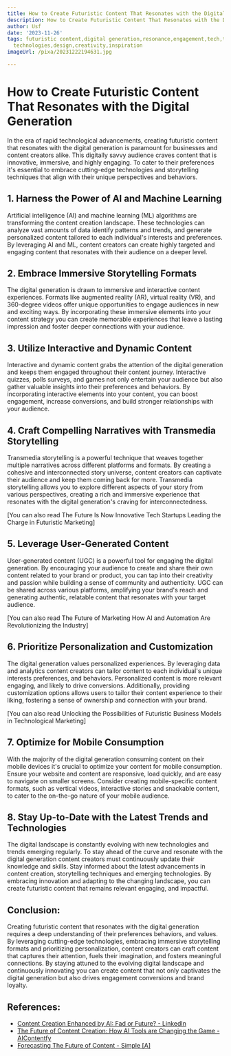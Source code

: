 ```yaml
---
title: How to Create Futuristic Content That Resonates with the Digital Generation
description: How to Create Futuristic Content That Resonates with the Digital Generation
author: Usf
date: '2023-11-26'
tags: futuristic content,digital generation,resonance,engagement,tech,trends,emerging
  technologies,design,creativity,inspiration
imageUrl: /pixa/20231222194631.jpg

---
```

#  How to Create Futuristic Content That Resonates with the Digital Generation

In the era of rapid technological  advancements, creating futuristic content  that resonates with  the digital generation is paramount  for businesses and content creators alike. This digitally savvy  audience craves content that  is innovative, immersive, and  highly engaging. To cater to their preferences it's essential to embrace cutting-edge technologies and storytelling  techniques that align with their unique perspectives and behaviors.

##  1. Harness the Power of AI and Machine Learning

Artificial intelligence (AI) and machine learning (ML) algorithms  are transforming the content creation landscape. These technologies can analyze vast amounts of data  identify patterns  and trends, and  generate personalized content  tailored to each individual's interests and preferences. By leveraging AI and ML, content creators can create highly targeted and engaging  content  that resonates with their audience on a deeper level.

## 2. Embrace Immersive Storytelling Formats

The digital generation is  drawn to immersive and interactive content experiences. Formats  like  augmented reality  (AR), virtual reality (VR), and 360-degree videos offer unique opportunities to engage audiences in  new and exciting ways. By incorporating these immersive elements into your content strategy you can create memorable experiences that leave a lasting impression and foster deeper  connections with your audience.

## 3. Utilize Interactive and Dynamic Content

Interactive and dynamic content  grabs the attention of the  digital generation  and keeps them engaged throughout their content journey.  Interactive quizzes, polls surveys, and  games not only entertain your audience but also gather valuable insights into their preferences and behaviors. By incorporating interactive elements into your content, you  can boost engagement, increase  conversions,  and build stronger relationships with your audience.

## 4.  Craft Compelling Narratives  with  Transmedia Storytelling

Transmedia storytelling  is a powerful technique that weaves together multiple narratives across different platforms and formats. By creating a cohesive and interconnected story universe, content creators can captivate  their audience and keep them coming  back for more. Transmedia storytelling allows you to explore different aspects of your story from various perspectives, creating a rich and immersive experience that resonates with the digital generation's craving for interconnectedness.

[You can also read The Future Is Now Innovative Tech Startups Leading the Charge in  Futuristic Marketing]


## 5.  Leverage User-Generated Content

User-generated content (UGC) is a powerful tool  for engaging the digital generation. By encouraging your audience to create and share  their own content related to your  brand or product,  you can tap into their creativity and passion while building a sense of community and authenticity. UGC can be shared across various platforms, amplifying your brand's reach and generating authentic, relatable content that resonates with your target audience.

[You can also read The Future of Marketing  How AI and Automation Are Revolutionizing the Industry]


## 6. Prioritize Personalization and Customization

The digital generation values personalized experiences.  By leveraging data and analytics content creators can tailor content  to each individual's unique interests preferences, and behaviors.  Personalized content is more  relevant engaging, and likely to drive conversions. Additionally,  providing customization options  allows users to tailor their content experience to their liking, fostering a sense of ownership and connection with your brand.

[You can also read Unlocking the Possibilities  of Futuristic Business Models in Technological Marketing]


## 7.  Optimize for Mobile Consumption

With the majority of the digital generation consuming content on their  mobile devices it's crucial to optimize your content for mobile consumption. Ensure your website and content are responsive, load quickly, and are easy to navigate  on smaller screens. Consider creating mobile-specific content  formats, such as vertical videos, interactive stories and snackable content, to cater  to the on-the-go nature of your mobile audience.

## 8. Stay Up-to-Date with the Latest Trends and Technologies

The digital landscape is constantly evolving with new technologies and trends  emerging regularly. To stay  ahead of the curve  and resonate with the digital generation content creators must continuously  update their knowledge and skills. Stay informed about  the latest advancements in content creation, storytelling techniques and  emerging technologies. By embracing innovation and adapting to the changing landscape, you can create futuristic content that remains relevant  engaging, and impactful.

## Conclusion:

Creating futuristic content that resonates with the digital  generation requires a deep understanding of their  preferences behaviors, and values. By leveraging cutting-edge  technologies, embracing  immersive storytelling formats and prioritizing  personalization, content creators can craft content that captures their attention, fuels  their imagination,  and fosters meaningful connections. By staying attuned to the evolving digital landscape and  continuously innovating you  can create content that not only captivates the digital generation but  also drives engagement conversions and brand loyalty.

## References:
- [Content Creation Enhanced by AI: Fad or Future? - LinkedIn](https://www.linkedin.com/pulse/content-creation-enhanced-ai-fad-future-jones-%D2%93%E1%B4%84%C9%AA%E1%B4%8D-%E1%B4%8D%E1%B4%84%C9%AA%E1%B4%98%CA%80-%E1%B4%8D%C9%AA%C9%B4s%E1%B4%9B%CA%9F%E1%B4%8D-)
- [The Future of Content Creation: How AI Tools are Changing the Game - AIContentfy](https://aicontentfy.com/en/blog/future-of-content-creation-how-ai-tools-are-changing-game)
- [Forecasting The Future of Content - Simple [A]](https://simplea.com/Articles/future-of-content)
